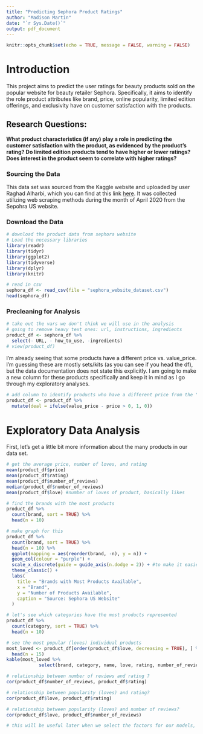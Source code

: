 ```yaml
---
title: "Predicting Sephora Product Ratings"
author: "Madison Martin"
date: "`r Sys.Date()`"
output: pdf_document
---
```


```r
knitr::opts_chunk$set(echo = TRUE, message = FALSE, warning = FALSE)
```

# Introduction 
This project aims to predict the user ratings for beauty products sold on the popular website for beauty retailer Sephora. Specifically, it aims to identify the role product attributes like brand, price, online popularity, limited edition offerings, and exclusivity have on customer satisfaction with the products. 

## Research Questions: 
**What product characteristics (if any) play a role in predicting the customer satisfaction with the product, as evidenced by the product's rating? Do limited edition products tend to have higher or lower ratings? Does interest in the product seem to correlate with higher ratings?** 


### Sourcing the Data 
This data set was sourced from the Kaggle website and uploaded by user Raghad Alharbi, which you can find at this link [here](https://www.kaggle.com/datasets/raghadalharbi/all-products-available-on-sephora-website). It was collected utilizing web scraping methods during the month of April 2020 from the Sepohra US website. 

### Download the Data 
```r
# download the product data from sephora website 
# Load the necessary libraries 
library(readr)
library(tidyr)
library(ggplot2)
library(tidyverse)
library(dplyr)
library(knitr)

# read in csv 
sephora_df <- read_csv(file = "sephora_website_dataset.csv")
head(sephora_df)
```

### Precleaning for Analysis 
```r
# take out the vars we don't think we will use in the analysis 
# going to remove heavy text ones: url, instructions, ingredients 
product_df <- sephora_df %>% 
  select(- URL, - how_to_use, -ingredients) 
# view(product_df)
```

I'm already seeing that some products have a different price vs. value_price. I'm guessing these are mostly sets/kits (as you can see if you head the df), but the data documentation does not state this explicitly. I am going to make a new column for these products specifically and keep it in mind as I go through my exploratory analyses. 

```r
# add column to identify products who have a different price from the "value price" 
product_df <- product_df %>% 
  mutate(deal = ifelse(value_price - price > 0, 1, 0))
```

# Exploratory Data Analysis 

First, let's get a little bit more information about the many products in our data set. 
```r
# get the average price, number of loves, and rating 
mean(product_df$price)
mean(product_df$rating)
mean(product_df$number_of_reviews) 
median(product_df$number_of_reviews)
mean(product_df$love) #number of loves of product, basically likes 
```

```r
# find the brands with the most products 
product_df %>% 
  count(brand, sort = TRUE) %>% 
  head(n = 10)

# make graph for this 
product_df %>% 
  count(brand, sort = TRUE) %>% 
  head(n = 10) %>% 
  ggplot(mapping = aes(reorder(brand, -n), y = n)) +
  geom_col(colour = "purple") + 
  scale_x_discrete(guide = guide_axis(n.dodge = 2)) + #to make it easier to read
  theme_classic() + 
  labs(
    title = "Brands with Most Products Available", 
    x = "Brand", 
    y = "Number of Products Available", 
    caption = "Source: Sephora US Website" 
  )
```

```r
# let's see which categories have the most products represented 
product_df %>% 
  count(category, sort = TRUE) %>% 
  head(n = 10)
```

```r
# see the most popular (loves) individual products 
most_loved <- product_df[order(product_df$love, decreasing = TRUE), ] %>% 
  head(n = 15)
kable(most_loved %>% 
            select(brand, category, name, love, rating, number_of_reviews, price))
```

```r
# relationship between number of reviews and rating ? 
cor(product_df$number_of_reviews, product_df$rating)

# relationship between popularity (loves) and rating? 
cor(product_df$love, product_df$rating)

# relationship between popularity (loves) and number of reviews? 
cor(product_df$love, product_df$number_of_reviews)

# this will be useful later when we select the factors for our models, to insure independence 
```

